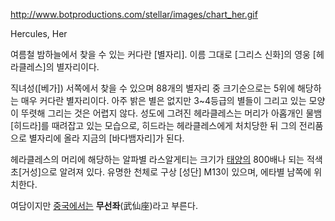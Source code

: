 http://www.botproductions.com/stellar/images/chart_her.gif

Hercules, Her

여름철 밤하늘에서 찾을 수 있는 커다란 [별자리]. 이름 그대로 [그리스 신화]의 영웅 [헤라클레스]의 별자리이다.

직녀성([베가]) 서쪽에서 찾을 수 있으며 88개의 별자리 중 크기순으로는 5위에 해당하는 매우 커다란 별자리이다. 아주 밝은 별은 없지만 3~4등급의 별들이 그리고 있는 모양이 뚜렷해 그리는 것은 어렵지 않다. 성도에 그려진 헤라클레스는 머리가 아홉개인 물뱀 [히드라]를 때려잡고 있는 모습으로, 히드라는 헤라클레스에게 처치당한 뒤 그의 전리품으로 별자리에 올라 지금의 [바다뱀자리]가 된다.

헤라클레스의 머리에 해당하는 알파별 라스알게티는 크기가 [[태양]]의 800배나 되는 적색 초[거성]으로 알려져 있다. 유명한 천체로 구상 [성단] M13이 있으며, 에타별 남쪽에 위치한다.

여담이지만 [[중국]]에서는 '''무선좌'''(武仙座)라고 부른다.
